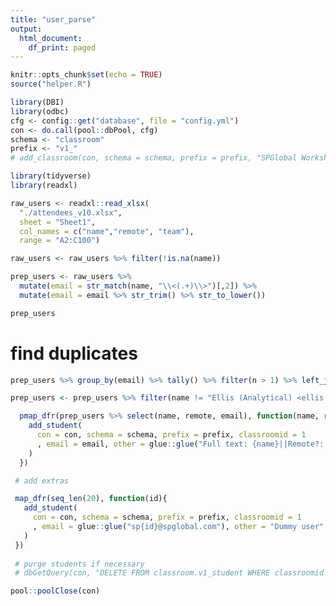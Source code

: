 ```yaml
---
title: "user_parse"
output: 
  html_document:
    df_print: paged
---
```


```r
knitr::opts_chunk$set(echo = TRUE)
source("helper.R")

library(DBI)
library(odbc)
cfg <- config::get("database", file = "config.yml")
con <- do.call(pool::dbPool, cfg)
schema <- "classroom"
prefix <- "v1_"
# add_classroom(con, schema = schema, prefix = prefix, "SPGlobal Workshop", "spglobal", "ACTIVE", uuid::UUIDgenerate())

library(tidyverse)
library(readxl)
```

```r
raw_users <- readxl::read_xlsx(
  "./attendees_v10.xlsx", 
  sheet = "Sheet1",  
  col_names = c("name","remote", "team"), 
  range = "A2:C100")

raw_users <- raw_users %>% filter(!is.na(name))

prep_users <- raw_users %>%
  mutate(email = str_match(name, "\\<(.+)\\>")[,2]) %>%
  mutate(email = email %>% str_trim() %>% str_to_lower())

prep_users
```

# find duplicates

```r
prep_users %>% group_by(email) %>% tally() %>% filter(n > 1) %>% left_join(prep_users, by = "email")

prep_users <- prep_users %>% filter(name != "Ellis (Analytical) <ellis.shaffer@spglobal.com>;")
```

```r
  pmap_dfr(prep_users %>% select(name, remote, email), function(name, remote, email){
    add_student(
      con = con, schema = schema, prefix = prefix, classroomid = 1
      , email = email, other = glue::glue("Full text: {name}||Remote?: {remote}")
    )
  })

 # add extras

 map_dfr(seq_len(20), function(id){
   add_student(
     con = con, schema = schema, prefix = prefix, classroomid = 1
     , email = glue::glue("sp{id}@spglobal.com"), other = "Dummy user"
   )
 })
 
 # purge students if necessary
 # dbGetQuery(con, "DELETE FROM classroom.v1_student WHERE classroomid = 1 returning *;")

pool::poolClose(con)
```